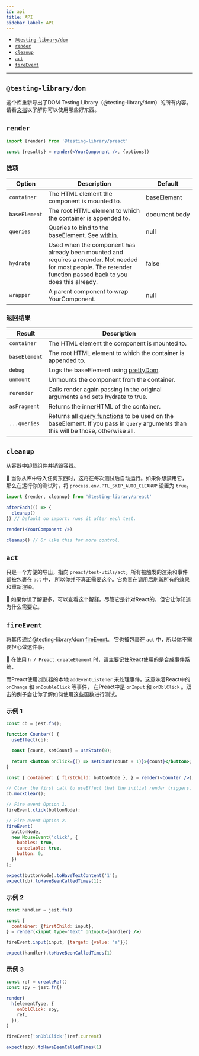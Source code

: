 ```yaml
---
id: api
title: API
sidebar_label: API
---
```


- [`@testing-library/dom`](#testing-library-dom)
- [`render`](#render)
- [`cleanup`](#cleanup)
- [`act`](#act)
- [`fireEvent`](#fireevent)

---

## `@testing-library/dom`

这个库重新导出了DOM Testing Library（@testing-library/dom）的所有内容。
请看[文档](queries/about.mdx)以了解你可以使用哪些好东西。

## `render`

```jsx
import {render} from '@testing-library/preact'

const {results} = render(<YourComponent />, {options})
```

### 选项

| Option        | Description                                                                                                                                                       | Default       |
| ------------- | ----------------------------------------------------------------------------------------------------------------------------------------------------------------- | ------------- |
| `container`   | The HTML element the component is mounted to.                                                                                                                     | baseElement   |
| `baseElement` | The root HTML element to which the container is appended to.                                                                                                      | document.body |
| `queries`     | Queries to bind to the baseElement. See [within](dom-testing-library/api-within.mdx).                                                                             | null          |
| `hydrate`     | Used when the component has already been mounted and requires a rerender. Not needed for most people. The rerender function passed back to you does this already. | false         |
| `wrapper`     | A parent component to wrap YourComponent.                                                                                                                         | null          |

### 返回结果

| Result        | Description                                                                                                                                              |
| ------------- | -------------------------------------------------------------------------------------------------------------------------------------------------------- |
| `container`   | The HTML element the component is mounted to.                                                                                                            |
| `baseElement` | The root HTML element to which the container is appended to.                                                                                             |
| `debug`       | Logs the baseElement using [prettyDom](dom-testing-library/api-debugging.mdx#prettydom).                                                                 |
| `unmount`     | Unmounts the component from the container.                                                                                                               |
| `rerender`    | Calls render again passing in the original arguments and sets hydrate to true.                                                                           |
| `asFragment`  | Returns the innerHTML of the container.                                                                                                                  |
| `...queries`  | Returns all [query functions](queries/about.mdx) to be used on the baseElement. If you pass in `query` arguments than this will be those, otherwise all. |

## `cleanup`

从容器中卸载组件并销毁容器。

📝 当你从库中导入任何东西时，这将在每次测试后自动运行。如果你想禁用它，
那么在运行你的测试时，将 `process.env.PTL_SKIP_AUTO_CLEANUP` 设置为 `true`。

```jsx
import {render, cleanup} from '@testing-library/preact'

afterEach(() => {
  cleanup()
}) // Default on import: runs it after each test.

render(<YourComponent />)

cleanup() // Or like this for more control.
```

## `act`

只是一个方便的导出，指向 `preact/test-utils/act`。所有被触发的渲染和事件都被包裹在 `act` 中，
所以你并不真正需要这个。它负责在调用后刷新所有的效果和重新渲染。

📝 如果你想了解更多，可以查看这个[解释](https://github.com/threepointone/react-act-examples/blob/master/sync.md)。尽管它是针对React的，但它让你知道为什么需要它。

## `fireEvent`

将其传递给@testing-library/dom [fireEvent](dom-testing-library/api-events.mdx)。
它也被包裹在 `act` 中，所以你不需要担心做这件事。

📝 在使用 `h / Preact.createElement` 时，请主要记住React使用的是合成事件系统，

而Preact使用浏览器的本地 `addEventListener` 来处理事件。这意味着React中的 `onChange` 和 `onDoubleClick` 等事件，
在Preact中是 `onInput` 和 `onDblClick` 。双击的例子会让你了解如何使用这些函数进行测试。

### 示例 1

```jsx
const cb = jest.fn();

function Counter() {
  useEffect(cb);

  const [count, setCount] = useState(0);

  return <button onClick={() => setCount(count + 1)}>{count}</button>;
}

const { container: { firstChild: buttonNode }, } = render(<Counter />);

// Clear the first call to useEffect that the initial render triggers.
cb.mockClear();

// Fire event Option 1.
fireEvent.click(buttonNode);

// Fire event Option 2.
fireEvent(
  buttonNode,
  new MouseEvent('click', {
    bubbles: true,
    cancelable: true,
    button: 0,
  })
);

expect(buttonNode).toHaveTextContent('1');
expect(cb).toHaveBeenCalledTimes(1);
```

### 示例 2

```jsx
const handler = jest.fn()

const {
  container: {firstChild: input},
} = render(<input type="text" onInput={handler} />)

fireEvent.input(input, {target: {value: 'a'}})

expect(handler).toHaveBeenCalledTimes(1)
```

### 示例 3

```jsx
const ref = createRef()
const spy = jest.fn()

render(
  h(elementType, {
    onDblClick: spy,
    ref,
  }),
)

fireEvent['onDblClick'](ref.current)

expect(spy).toHaveBeenCalledTimes(1)
```
